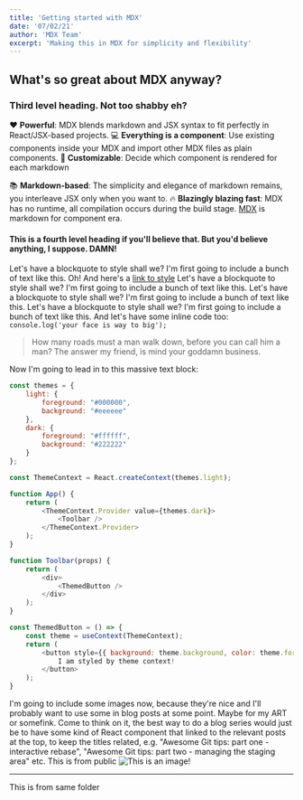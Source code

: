 ```yaml
---
title: 'Getting started with MDX'
date: '07/02/21'
author: 'MDX Team'
excerpt: 'Making this in MDX for simplicity and flexibility'
---
```


## What's so great about MDX anyway?

### Third level heading. Not too shabby eh?

❤️ **Powerful**: MDX blends markdown and JSX syntax to fit perfectly in
React/JSX-based projects.
💻 **Everything is a component**: Use existing components inside your
MDX and import other MDX files as plain components.
🔧 **Customizable**: Decide which component is rendered for each markdown

📚 **Markdown-based**: The simplicity and elegance of markdown remains,
you interleave JSX only when you want to.
🔥 **Blazingly blazing fast**: MDX has no runtime, all compilation occurs
during the build stage.
[MDX](https://mdxjs.com) is markdown for component era.

#### This is a fourth level heading if you'll believe that. But you'd believe anything, **I suppose**. DAMN!

Let's have a blockquote to style shall we? I'm first going to include a bunch of text like this. Oh! And here's a [link to style](https://www.google.com)
Let's have a blockquote to style shall we? I'm first going to include a bunch of text like this.
Let's have a blockquote to style shall we? I'm first going to include a bunch of text like this.
Let's have a blockquote to style shall we? I'm first going to include a bunch of text like this. And let's
have some inline code too: `console.log('your face is way to big');`

> How many roads must a man walk down, before you can call him a man?
> The answer my friend, is mind your goddamn business.

Now I'm going to lead in to this massive text block:

```jsx{1}:index.js
const themes = {
    light: {
        foreground: "#000000",
        background: "#eeeeee"
    },
    dark: {
        foreground: "#ffffff",
        background: "#222222"
    }
};

const ThemeContext = React.createContext(themes.light);

function App() {
    return (
        <ThemeContext.Provider value={themes.dark}>
            <Toolbar />
        </ThemeContext.Provider>
    );
}

function Toolbar(props) {
    return (
        <div>
            <ThemedButton />
        </div>
    );
}

const ThemedButton = () => {
    const theme = useContext(ThemeContext);
    return (
        <button style={{ background: theme.background, color: theme.foreground }}>
            I am styled by theme context!
        </button>
    );
}
```

I'm going to include some images now, because they're nice and I'll probably want to use some in blog posts at some point. Maybe for my ART or somefink.
Come to think on it, the best way to do a blog series would just be to have some kind of React component that linked to the relevant posts at the top,
to keep the titles related, e.g. "Awesome Git tips: part one - interactive rebase", "Awesome Git tips: part two - managing the staging area" etc.
This is from public
![This is an image!](/cog.png)

---

This is from same folder
